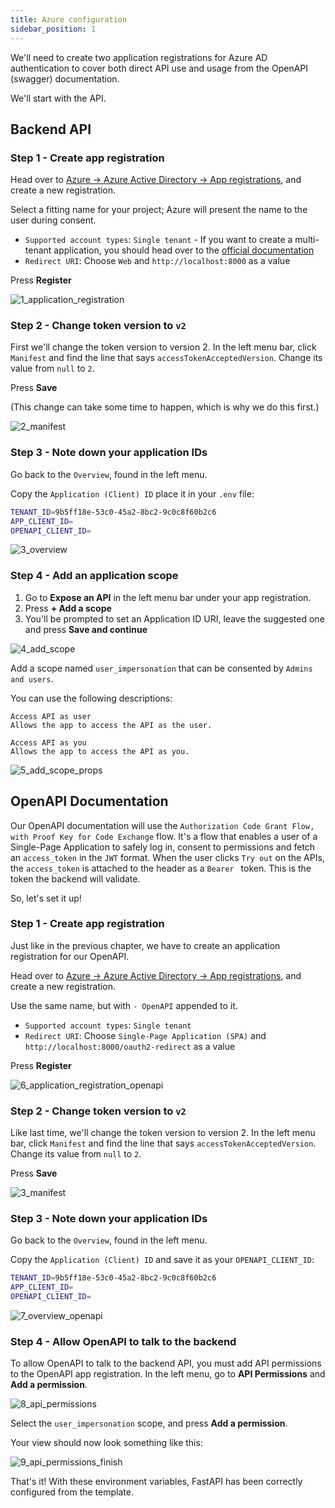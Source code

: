 ```yaml
---
title: Azure configuration
sidebar_position: 1
---
```

We'll need to create two application registrations for Azure AD authentication to cover both direct API
use and usage from the OpenAPI (swagger) documentation.

We'll start with the API.

## Backend API

### Step 1 - Create app registration
Head over to
[Azure -> Azure Active Directory -> App registrations](https://portal.azure.com/#blade/Microsoft_AAD_IAM/ActiveDirectoryMenuBlade/RegisteredApps),
and create a new registration.

Select a fitting name for your project; Azure will present the name to the user during consent.

* `Supported account types`: `Single tenant` -  If you want to create a multi-tenant application, you
should head over to the [official documentation](https://intility.github.io/fastapi-azure-auth/multi-tenant/azure_setup)
* `Redirect URI`: Choose `Web` and `http://localhost:8000` as a value

Press **Register**

![1_application_registration](/img/fastapi/setup/single-tenant/1_application_registration.png)



### Step 2 - Change token version to `v2`

First we'll change the token version to version 2. In the left menu bar, click `Manifest` and find the line
that says `accessTokenAcceptedVersion`. Change its value from `null` to `2`.

Press **Save**

(This change can take some time to happen, which is why we do this first.)

![2_manifest](/img/fastapi/setup/single-tenant/2_manifest.png)


### Step 3 - Note down your application IDs
Go back to the `Overview`, found in the left menu.

Copy the `Application (Client) ID` place it in your `.env` file:

```bash title=".env" {2}
TENANT_ID=9b5ff18e-53c0-45a2-8bc2-9c0c8f60b2c6
APP_CLIENT_ID=
OPENAPI_CLIENT_ID=
````

![3_overview](/img/fastapi/setup/single-tenant/3_overview.png)


### Step 4 - Add an application scope

1. Go to **Expose an API** in the left menu bar under your app registration.
2. Press **+ Add a scope**
3. You'll be prompted to set an Application ID URI, leave the suggested one and press **Save and continue**

![4_add_scope](/img/fastapi/setup/single-tenant/4_add_scope.png)

Add a scope named `user_impersonation` that can be consented by `Admins and users`.

You can use the following descriptions:

```text
Access API as user
Allows the app to access the API as the user.

Access API as you
Allows the app to access the API as you.
```


![5_add_scope_props](/img/fastapi/setup/single-tenant/5_add_scope_props.png)


## OpenAPI Documentation
Our OpenAPI documentation will use the `Authorization Code Grant Flow, with Proof Key for Code Exchange` flow.
It's a flow that enables a user of a Single-Page Application to safely log in, consent to permissions and fetch an `access_token`
in the `JWT` format. When the user clicks `Try out` on the APIs, the `access_token` is attached to the header as a `Bearer ` token.
This is the token the backend will validate.

So, let's set it up!

### Step 1 - Create app registration
Just like in the previous chapter, we have to create an application registration for our OpenAPI.

Head over to
[Azure -> Azure Active Directory -> App registrations](https://portal.azure.com/#blade/Microsoft_AAD_IAM/ActiveDirectoryMenuBlade/RegisteredApps),
and create a new registration.

Use the same name, but with `- OpenAPI` appended to it.

* `Supported account types`: `Single tenant`
* `Redirect URI`: Choose `Single-Page Application (SPA)` and `http://localhost:8000/oauth2-redirect` as a value

Press **Register**

![6_application_registration_openapi](/img/fastapi/setup/single-tenant/6_application_registration_openapi.png)


### Step 2 - Change token version to `v2`

Like last time, we'll change the token version to version 2. In the left menu bar, click `Manifest` and find the line
that says `accessTokenAcceptedVersion`. Change its value from `null` to `2`.

Press **Save**

![3_manifest](/img/fastapi/setup/single-tenant/2_manifest.png)


### Step 3 - Note down your application IDs
Go back to the `Overview`, found in the left menu.

Copy the `Application (Client) ID` and save it as your `OPENAPI_CLIENT_ID`:

```bash title=".env" {3}
TENANT_ID=9b5ff18e-53c0-45a2-8bc2-9c0c8f60b2c6
APP_CLIENT_ID=
OPENAPI_CLIENT_ID=
````

![7_overview_openapi](/img/fastapi/setup/single-tenant/7_overview_openapi.png)


### Step 4 - Allow OpenAPI to talk to the backend

To allow OpenAPI to talk to the backend API, you must add API permissions to the OpenAPI app registration.
In the left menu, go to **API Permissions** and **Add a permission**.

![8_api_permissions](/img/fastapi/setup/single-tenant/8_api_permissions.png)

Select the `user_impersonation` scope, and press **Add a permission**.

Your view should now look something like this:

![9_api_permissions_finish](/img/fastapi/setup/single-tenant/9_api_permissions_finish.png)

That's it! With these environment variables, FastAPI has been correctly configured from the template.

